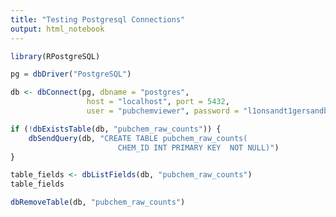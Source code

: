 ```yaml
---
title: "Testing Postgresql Connections"
output: html_notebook
---
```


```r
library(RPostgreSQL)

pg = dbDriver("PostgreSQL")

db <- dbConnect(pg, dbname = "postgres",
                 host = "localhost", port = 5432,
                 user = "pubchemviewer", password = "l1onsandt1gersandbears")

if (!dbExistsTable(db, "pubchem_raw_counts")) {
    dbSendQuery(db, "CREATE TABLE pubchem_raw_counts(
                        CHEM_ID INT PRIMARY KEY  NOT NULL)")
}
```

```r

table_fields <- dbListFields(db, "pubchem_raw_counts")
table_fields

```

```r
dbRemoveTable(db, "pubchem_raw_counts")
```

